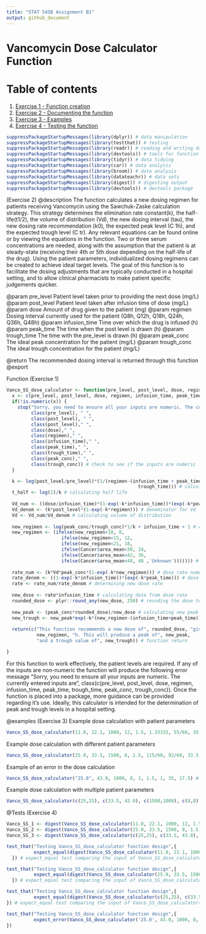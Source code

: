 ```yaml
---
title: "STAT 545B Assignment B1"
output: github_document
---
```

# Vancomycin Dose Calculator Function

# Table of contents
1. [Exercise 1 - Function creation](#Exercise 1)
2. [Exercise 2 - Documenting the function](#Exercise 2)
3. [Exercise 3 - Examples](#Exercise 3)
4. [Exercise 4 - Testing the function](#Exercise 4)

```r
suppressPackageStartupMessages(library(dplyr)) # data manipulation
suppressPackageStartupMessages(library(testthat)) # testing
suppressPackageStartupMessages(library(readr)) # reading and writing data
suppressPackageStartupMessages(library(devtools)) # tools for function
suppressPackageStartupMessages(library(tidyr)) # data tidying
suppressPackageStartupMessages(library(car)) # data analysis
suppressPackageStartupMessages(library(broom)) # data analysis
suppressPackageStartupMessages(library(datateachr)) # data sets
suppressPackageStartupMessages(library(digest)) # digesting output
suppressPackageStartupMessages(library(devtools)) # devtools package
```


<a name="Exercise 2"></a>

(Exercise 2)
@description The function calculates a new dosing regimen for patients receiving Vancomycin using the Sawchuk-Zaske calculation strategy. This strategy determines the elimination rate constant(k), the half-life(t1/2), the volume of distribution (Vd), the new dosing interval (tau), the new dosing rate recommendation (k0), the expected peak level (C 1h), and the expected trough level (C tr). Any relevant equations can be found online or by viewing the equations in the function. Two or three serum concentrations are needed, along with the assumption that the patient is at steady-state (receiving their 4th or 5th dose depending on the half-life of the drug). Using the patient parameters, individualized dosing regimens can be created to achieve ideal target levels. The goal of this function is to facilitate the dosing adjustments that are typically conducted in a hospital setting, and to allow clinical pharmacists to make patient specific judgements quicker. 

@param pre_level Patient level taken prior to providing the next dose (mg/L)
@param post_level Patient level taken after infusion time of dose (mg/L)
@param dose Amount of drug given to the patient (mg)
@param regimen Dosing interval currently used for the patient (Q8h, Q12h, Q18h, Q24h, Q36h, Q48h)
@param infusion_time Time over which the drug is infused (h)
@param peak_time The time when the post level is drawn (h)
@param trough_time The time with the pre_level is drawn (h)
@param peak_conc The ideal peak concentration for the patient (mg/L)
@param trough_conc The ideal trough concentration for the patient (mg/L)

@return The recommended dosing interval is returned through this function 
@export 

<a name="Exercise 1"></a>

Function (Exercise 1)
```r
Vanco_SS_dose_calculator <- function(pre_level, post_level, dose, regimen, infusion_time, peak_time, trough_time, peak_conc, trough_conc) {
  x <- c(pre_level, post_level, dose, regimen, infusion_time, peak_time, trough_time, peak_conc, trough_conc) # storing inputs
  if(!is.numeric(x)) {
    stop("Sorry, you need to ensure all your inputs are numeric. The currently entered inputs are ", 
         class(pre_level), " ", 
         class(post_level), " ", 
         class(post_level)," ", 
         class(dose)," ", 
         class(regimen)," ", 
         class(infusion_time)," ",
         class(peak_time)," ", 
         class(trough_time)," ", 
         class(peak_conc)," ", 
         class(trough_conc)) # check to see if the inputs are numeric
  }

  k <- log(post_level/pre_level)*(1/(regimen-(infusion_time + peak_time + 
                                                trough_time))) # calculating elimination rate constant
  t_half <- log(2)/k # calculating half life
  
  Vd_num <- ((dose/infusion_time)*(1-exp(-k*infusion_time))*(exp(-k*peak_time))) # numerator for Vd
  Vd_denom <- (k*post_level*(1-exp(-k*regimen))) # denominator for Vd
  Vd <- Vd_num/Vd_denom # calculating volume of distribution
  
  new_regimen <- log(peak_conc/trough_conc)*1/k + infusion_time + 1 # calculating new regimen
  new_regimen <- (ifelse(new_regimen<10, 8,
                    ifelse(new_regimen<15, 12,
                    ifelse(new_regimen<21, 18, 
                    ifelse(Cancer$area_mean<30, 24, 
                    ifelse(Cancer$area_mean<42, 36,
                    ifelse(Cancer$area_mean<48, 48 ,'Unknown'))))))) # rounding regimen to appropriate time
  
  rate_num <- (k*Vd*peak_conc*(1-exp(-k*new_regimen))) # dose rate numerator
  rate_denom <- ((1-exp(-k*infusion_time))*(exp(-k*peak_time))) # dose rate denominator
  rate <- rate_num/rate_denom # determining new dose rate
  
  new_dose <- rate*infusion_time # calculating dose from dose rate
  rounded_dose <- plyr::round_any(new_dose, 250) # rounding the dose to nearest available formulation
  
  new_peak <- (peak_conc*rounded_dose)/new_dose # calculating new peak level
  new_trough <- new_peak*exp(-k*(new_regimen-(infusion_time+peak_time))) # calculating new trough level
  
  return(c("This function recommends a new dose of", rounded_dose, "given over Q",
           new_regimen, "h. This will produce a peak of", new_peak,
           "and a trough value of", new_trough)) # function return

}
```

<p>For this function to work effectively, the patient levels are required. If any of the inputs are non-numeric the function will produce the following error message "Sorry, you need to ensure all your inputs are numeric. The currently entered inputs are ", class(c(pre_level, post_level, dose, regimen, infusion_time, peak_time, trough_time, peak_conc, trough_conc)). Once the function is placed into a package, more guidance can be provided regarding it's use. Ideally, this calculator is intended for the determination of peak and trough levels in a hospital setting.</p>

<a name="Exercise 3"></a>

@examples (Exercise 3)
Example dose calculation with patient parameters
```r
Vanco_SS_dose_calculator(11.0, 22.1, 1000, 12, 1.5, 1.33333, 55/60, 35, 17.5) # Should be "This function recommends a new dose of", 1500,"given over Q",12,"h",". This will produce a peak of", 33.15,"and a trough value of", 15.2692370301831
```

Example dose calculation with different patient parameters
```r
Vanco_SS_dose_calculator(25.0, 33.5, 1500, 8, 1.5, 115/60, 92/60, 33.5, 17.5) # Should be "This function recommends a new dose of", 1500,"given over Q",8,"h",". This will produce a peak of", 33.5,"and a trough value of", 21.5794478677179
```

Example of an error in the dose calculation
```r
Vanco_SS_dose_calculator("25.0", 43.0, 1000, 8, 1, 1.5, 1, 35, 17.5) # Should be "This function recommends a new dose of", 750,"given over Q",8,"h",". This will produce a peak of", 32.25,"and a trough value of", 16.6211709853472
```

Example dose calculation with multiple patient parameters
```r
Vanco_SS_dose_calculator(c(25,25), c(33.5, 43.0), c(1500,1000), c(8,8), c(1.5,1), c(115/60,1.5), c(92/60, 1), c(33.5,35), c(17.5:17.5)) # Should be "This function recommends a new dose of", 1500, 750,"given over Q",8,8,"h",". This will produce a peak of", 33.5, 32.25,"and a trough value of", 21.5794478677179, 16.6211709853472
```

<a name="Exercise 4"></a>

@Tests (Exercise 4)
```r
Vanco_SS_1 <- digest(Vanco_SS_dose_calculator(11.0, 22.1, 1000, 12, 1.5, 1.33333, 55/60, 35, 17.5)) # digesting the Vanco_SS_dose_calculator input
Vanco_SS_2 <- digest(Vanco_SS_dose_calculator(25.0, 33.5, 1500, 8, 1.5, 115/60, 92/60, 33.5, 17.5)) # digesting the Vanco_SS_dose_calculator input
Vanco_SS_3 <- digest(Vanco_SS_dose_calculator(c(25,25), c(33.5, 43.0), c(1500,1000), c(8,8), c(1.5,1), c(115/60,1.5), c(92/60, 1), c(33.5,35), c(17.5:17.5))) # digesting the Vanco_SS_dose_calculator input
```

```r
test_that("Testing Vanco_SS_dose_calculator function design",{ 
          expect_equal(digest(Vanco_SS_dose_calculator(11.0, 22.1, 1000, 12, 1.5, 1.33333, 55/60, 35, 17.5)), Vanco_SS_1)
  }) # expect_equal test comparing the input of Vanco_SS_dose_calculator(11.0, 22.1, 1000, 12, 1.5, 1.33333, 55/60, 35, 17.5) to the digested input
```

```r
test_that("Testing Vanco_SS_dose_calculator function design",{ 
          expect_equal(digest(Vanco_SS_dose_calculator(25.0, 33.5, 1500, 8, 1.5, 115/60, 92/60, 33.5, 17.5)), Vanco_SS_2)
  }) # expect_equal test comparing the input of Vanco_SS_dose_calculator(25.0, 33.5, 1500, 8, 1.5, 115/60, 92/60, 33.5, 17.5) to the digested input
```

```r
test_that("Testing Vanco_SS_dose_calculator function design",{ 
          expect_equal(digest(Vanco_SS_dose_calculator(c(25,25), c(33.5, 43.0), c(1500,1000), c(8,8), c(1.5,1), c(115/60,1.5), c(92/60, 1), c(33.5,35), c(17.5:17.5))), Vanco_SS_3)
}) # expect_equal test comparing the input of Vanco_SS_dose_calculator(c(25,25), c(33.5, 43.0), c(1500,1000), c(8,8), c(1.5,1), c(115/60,1.5), c(92/60, 1), c(33.5,35), c(17.5:17.5)) to the digested input
```

```r
test_that("Testing Vanco_SS_dose_calculator function design",{
          expect_error(Vanco_SS_dose_calculator('25.0', 43.0, 1000, 8, 1, 1.5, 1, 35, 17.5), "Sorry, you need to ensure all your inputs are numeric. The currently entered inputs are character numeric numeric numeric numeric numeric numeric numeric numeric numeric") # expect_error test comparing the input error to the predicted error
})
```


